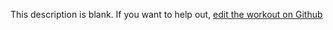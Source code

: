 
  This description is blank. If you want to help out, [edit the workout on Github](https://www.github.com/LiftArcade/exercises/blob/main/exercises/barbell-seated-palms-up-wrist-curl-description.mdx)